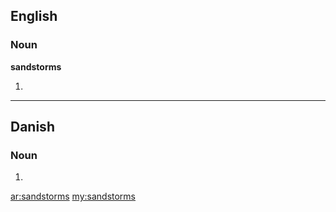 ==English==

===Noun===
'''sandstorms'''

# {{plural of|[[sandstorm]]}}

----

==Danish==

===Noun===
{{infl|da|noun form|g=c}}

# {{form of|genitive singular indefinite|sandstorm|lang=da}}

[[ar:sandstorms]]
[[my:sandstorms]]